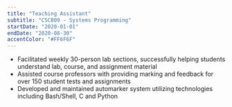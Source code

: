 ```yaml
---
title: "Teaching Assistant"
subtitle: "CSCB09 - Systems Programming"
startDate: "2020-01-01"
endDate: "2020-08-30"
accentColor: "#FF6F6F"
---
```


* Facilitated weekly 30-person lab sections, successfully helping students understand lab, course, and assignment material
* Assisted course professors with providing marking and feedback for over 150 student tests and assignments
* Developed and maintained automarker system utilizing technologies including Bash/Shell, C and Python
